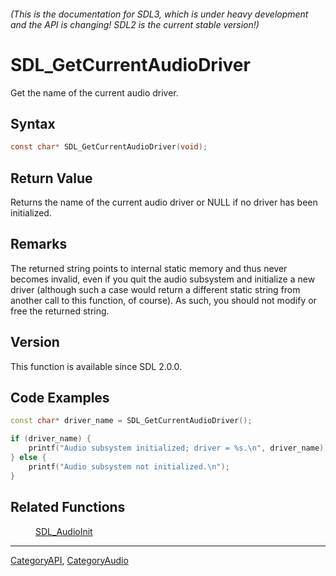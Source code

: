 ====== (This is the documentation for SDL3, which is under heavy development and the API is changing! SDL2 is the current stable version!) ======
= SDL_GetCurrentAudioDriver =

Get the name of the current audio driver.

== Syntax ==

<syntaxhighlight lang='c'>
const char* SDL_GetCurrentAudioDriver(void);
</syntaxhighlight>

== Return Value ==

Returns the name of the current audio driver or NULL if no driver has been
initialized.

== Remarks ==

The returned string points to internal static memory and thus never becomes
invalid, even if you quit the audio subsystem and initialize a new driver
(although such a case would return a different static string from another
call to this function, of course). As such, you should not modify or free
the returned string.

== Version ==

This function is available since SDL 2.0.0.

== Code Examples ==

<syntaxhighlight lang='c++'>
const char* driver_name = SDL_GetCurrentAudioDriver();

if (driver_name) {
    printf("Audio subsystem initialized; driver = %s.\n", driver_name);
} else {
    printf("Audio subsystem not initialized.\n");
}
</syntaxhighlight>

== Related Functions ==

:[[SDL_AudioInit]]

----
[[CategoryAPI]], [[CategoryAudio]]


